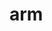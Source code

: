 # arm


<QemuInstructions
  arch="arm"
  machine="qemuarm"
  firmwareBlob="u-boot-qemuarm.bin"
  qemuCli="
   qemu-system-arm -machine virt,highmem=off -cpu cortex-a7 -m 1024M \
       -bios u-boot-qemuarm.bin \
       -serial mon:vc -serial null \
       -drive id=disk0,file=lmp-factory-image-qemuarm.wic,if=none,format=raw -device virtio-blk-device,drive=disk0 \
       -object rng-random,filename=/dev/urandom,id=rng0 -device virtio-rng-pci,rng=rng0 \
       -device virtio-net-device,netdev=usernet \
       -netdev user,id=usernet,hostfwd=tcp::22222-:22 \
       -no-acpi -d unimp -nographic
"
/>
